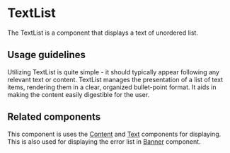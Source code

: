 
<Meta title="Components/Lists and Tables/TextList" />

# TextList

The TextList is a component that displays a text of unordered list.

## Usage guidelines

Utilizing TextList is quite simple - it should typically appear following any
relevant text or content. TextList manages the presentation of a list of text
items, rendering them in a clear, organized bullet-point format. It aids in
making the content easily digestible for the user.

## Related components

This component is uses the
[Content](..?path=/docs/components-layouts-and-structure-content--docs) and
[Text](..?path=/docs/components-text-and-typography-text--docs) components for
displaying. This is also used for displaying the error list in
[Banner](..?path=/docs/components-status-and-feedback-banner--docs) component.
